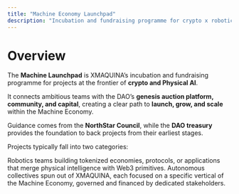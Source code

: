 ```yaml
---
title: "Machine Economy Launchpad"
description: "Incubation and fundraising programme for crypto x robotics projects"
---
```


# Overview

The **Machine Launchpad** is XMAQUINA’s incubation and fundraising programme for projects at the frontier of **crypto and Physical AI**.  

It connects ambitious teams with the DAO’s **genesis auction platform, community, and capital**, creating a clear path to **launch, grow, and scale** within the Machine Economy.  

Guidance comes from the **NorthStar Council**, while the **DAO treasury** provides the foundation to back projects from their earliest stages.

Projects typically fall into two categories:

<Columns cols={2}>
  <Card title="crypto x robotics" icon="robot" href="/launchpad/process" cta="Explore process">
    Robotics teams building tokenized economies, protocols, or applications that merge physical intelligence with Web3 primitives.  
  </Card>
  
  <Card title="sub DAOs" icon="engine" href="/launchpad/sub-dao" cta="Discover sub-DAOs">
    Autonomous collectives spun out of XMAQUINA, each focused on a specific vertical of the Machine Economy, governed and financed by dedicated stakeholders.  
  </Card>
</Columns>
